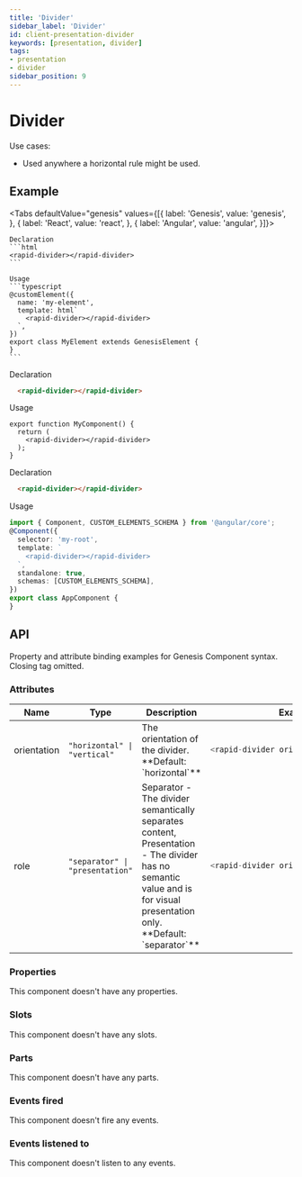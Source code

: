 ```yaml
---
title: 'Divider'
sidebar_label: 'Divider'
id: client-presentation-divider
keywords: [presentation, divider]
tags:
- presentation
- divider
sidebar_position: 9
---
```



# Divider

Use cases:
* Used anywhere a horizontal rule might be used.

## Example

<DividerDemo />

<Tabs defaultValue="genesis" values={[{ label: 'Genesis', value: 'genesis', }, { label: 'React', value: 'react', }, { label: 'Angular', value: 'angular', }]}>

  <TabItem value="genesis">

    Declaration
    ```html
    <rapid-divider></rapid-divider>
    ```

    Usage
    ```typescript
    @customElement({
      name: 'my-element',
      template: html`
        <rapid-divider></rapid-divider>
      `,
    })
    export class MyElement extends GenesisElement {
    }
    ```

  </TabItem>
  <TabItem value="react">

  Declaration
  ```html
    <rapid-divider></rapid-divider>
  ```
  Usage
  ```tsx
  export function MyComponent() {
    return (
      <rapid-divider></rapid-divider>
    );
  }
  ```
</TabItem>
  <TabItem value="angular">

  Declaration
  ```html
    <rapid-divider></rapid-divider>
  ```

  Usage
  ```typescript
  import { Component, CUSTOM_ELEMENTS_SCHEMA } from '@angular/core';
  @Component({
    selector: 'my-root',
    template: `
      <rapid-divider></rapid-divider>
    `,
    standalone: true,
    schemas: [CUSTOM_ELEMENTS_SCHEMA],
  })
  export class AppComponent {
  }
  ```
</TabItem>
</Tabs>

## API

Property and attribute binding examples for Genesis Component syntax. Closing tag omitted.

### Attributes

<table>
  <thead><tr><th>Name</th><th>Type</th><th>Description</th><th>Example</th></tr></thead>
  <tbody>
    <tr>
      <td>orientation</td>
      <td><code>"horizontal" | "vertical"</code></td>
      <td>The orientation of the divider. **Default: `horizontal`**</td>
<td>

```typescript
<rapid-divider orientation="vertical">
```

</td>
    </tr>
    <tr>
      <td>role</td>
      <td><code>"separator" | "presentation"</code></td>
      <td>Separator - The divider semantically separates content, Presentation - The divider has no semantic value and is for visual presentation only. **Default: `separator`**</td>
<td>

```typescript
<rapid-divider orientation="vertical">
```

</td>
    </tr>
  </tbody>
</table>

### Properties

This component doesn't have any properties.

### Slots

This component doesn't have any slots.

### Parts

This component doesn't have any parts.

### Events fired

This component doesn't fire any events.

### Events listened to

This component doesn't listen to any events.

